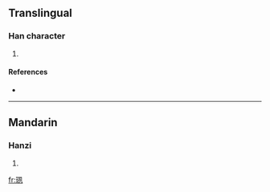 ==Translingual==

===Han character===
{{Han char|rn=96|rad=玉|as=06|sn=10|four=|canj=一土竹弓弓 (MGHNN)}}

# {{defn|Han|sort=玉06}}

====References====
* {{Han ref|kx=0730.280|dkj=20954|dj=1142.120|hdz=21112.060|uh=73DF|ud=29663}}

----

==Mandarin==

===Hanzi===
{{cmn-hanzi|pin=[[sù]] ([[su4]]), [[xuān]] ([[xuan1]])|wg=su<sup>4</sup>, hsüan<sup>1</sup>}}

# {{defn|Mandarin|sort=玉06}}

[[fr:珟]]